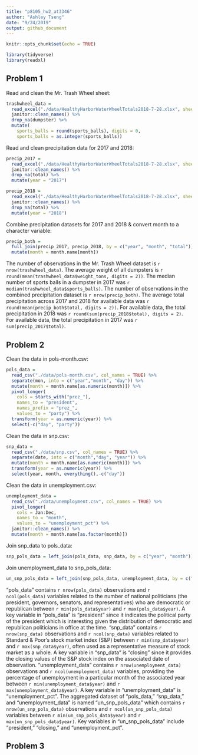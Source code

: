 ```yaml
---
title: "p8105_hw2_at3346"
author: "Ashley Tseng"
date: "9/24/2019"
output: github_document
---
```


```r
knitr::opts_chunk$set(echo = TRUE)

library(tidyverse)
library(readxl)
```

## Problem 1
Read and clean the Mr. Trash Wheel sheet:
```r
trashwheel_data = 
  read_excel("./data/HealthyHarborWaterWheelTotals2018-7-28.xlsx", sheet = "Mr. Trash Wheel", col_names = TRUE, range = "A2:N338") %>% 
  janitor::clean_names() %>% 
  drop_na(dumpster) %>% 
  mutate(
    sports_balls = round(sports_balls), digits = 0,
    sports_balls = as.integer(sports_balls))
```

Read and clean precipitation data for 2017 and 2018:
```r
precip_2017 = 
  read_excel("./data/HealthyHarborWaterWheelTotals2018-7-28.xlsx", sheet = "2017 Precipitation", col_names = TRUE, range = "A2:B14") %>% 
  janitor::clean_names() %>% 
  drop_na(total) %>% 
  mutate(year = "2017")

precip_2018 = 
  read_excel("./data/HealthyHarborWaterWheelTotals2018-7-28.xlsx", sheet = "2018 Precipitation", col_names = TRUE, range = "A2:B14") %>% 
  janitor::clean_names() %>% 
  drop_na(total) %>% 
  mutate(year = "2018")
```

Combine precipitation datasets for 2017 and 2018 & convert month to a character variable:
```r
precip_both = 
  full_join(precip_2017, precip_2018, by = c("year", "month", "total")) %>% 
  mutate(month = month.name[month])
```
The number of observations in the Mr. Trash Wheel dataset is `r nrow(trashwheel_data)`. The average weight of all dumpsters is `r round(mean(trashwheel_data$weight_tons, digits = 2))`. The median number of sports balls in a dumpster in 2017 was `r median(trashwheel_data$sports_balls)`. The number of observations in the combined precipitation dataset is `r nrow(precip_both)`. The average total precipitation across 2017 and 2018 for available data was `r round(mean(precip_both$total, digits = 2))`. For available data, the total precipitation in 2018 was `r round(sum(precip_2018$total), digits = 2)`. For available data, the total precipitation in 2017 was `r sum(precip_2017$total)`. 



## Problem 2
Clean the data in pols-month.csv:
```r
pols_data = 
  read_csv("./data/pols-month.csv", col_names = TRUE) %>% 
  separate(mon, into = c("year","month", "day")) %>% 
  mutate(month = month.name[as.numeric(month)]) %>% 
  pivot_longer(
    cols = starts_with("prez_"),
    names_to = "president",
    names_prefix = "prez_",
    values_to = "party") %>% 
  transform(year = as.numeric(year)) %>% 
  select(-c("day", "party"))
```

Clean the data in snp.csv:
```r
snp_data = 
  read_csv("./data/snp.csv", col_names = TRUE) %>% 
  separate(date, into = c("month","day", "year")) %>% 
  mutate(month = month.name[as.numeric(month)]) %>% 
  transform(year = as.numeric(year)) %>% 
  select(year, month, everything(),-c("day"))
```

Clean the data in unemployment.csv:
```r
unemployment_data = 
  read_csv("./data/unemployment.csv", col_names = TRUE) %>%
  pivot_longer(
    cols = Jan:Dec,
    names_to = "month",
    values_to = "unemployment_pct") %>% 
  janitor::clean_names() %>% 
  mutate(month = month.name[as.factor(month)])
```

Join snp_data to pols_data:
```r
snp_pols_data = left_join(pols_data, snp_data, by = c("year", "month"))
```

Join unemployment_data to snp_pols_data:
```r
un_snp_pols_data = left_join(snp_pols_data, unemployment_data, by = c("year", "month"))
```

"pols_data" contains `r nrow(pols_data)` observations and `r ncol(pols_data)` variables related to the number of national politicians (the president, governors, senators, and representatives) who are democratic or republican between `r min(pols_data$year)` and `r max(pols_data$year)`. A key variable in "pols_data" is "president" since it indicates the political party of the president which is interesting given the distribution of democratic and republican politicians in office at the time. "snp_data" contains `r nrow(snp_data)` observations and `r ncol(snp_data)` variables related to Standard & Poor’s stock market index (S&P) between `r min(snp_data$year)` and `r max(snp_data$year)`, often used as a representative measure of stock market as a whole. A key variable in "snp_data" is "closing" since it provides the closing values of the S&P stock index on the associated date of observation. "unemployment_data" contains `r nrow(unemployment_data)` observations and `r ncol(unemployment_data)` variables, providing the percentage of unemployment in a particular month of the associated year between `r min(unemployment_data$year)` and `r max(unemployment_data$year)`. A key variable in "unemployment_data" is "unemployment_pct". The aggregated dataset of "pols_data," "snp_data," and "unemployment_data" is named "un_snp_pols_data" which contains `r nrow(un_snp_pols_data)` observations and `r ncol(un_snp_pols_data)` variables between `r min(un_snp_pols_data$year)` and `r max(un_snp_pols_data$year)`. Key variables in "un_snp_pols_data" include "president," "closing," and "unemployment_pct".



## Problem 3


